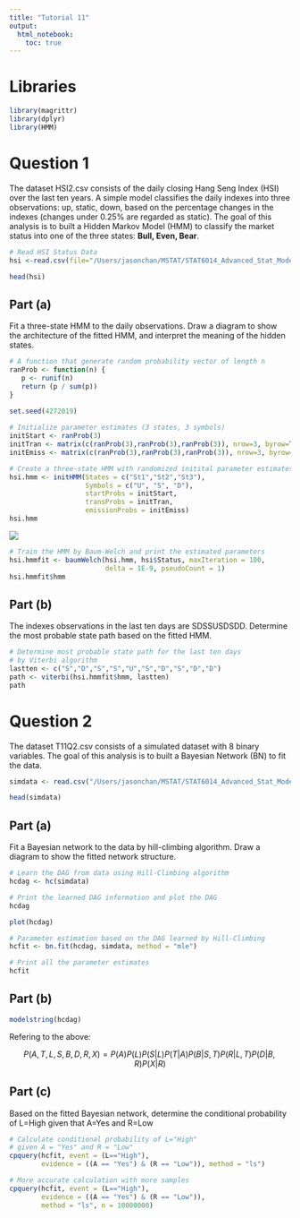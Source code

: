 ```yaml
---
title: "Tutorial 11"
output: 
  html_notebook:
    toc: true
---
```


# Libraries

```r
library(magrittr)
library(dplyr)
library(HMM)
```

# Question 1

The dataset HSI2.csv consists of the daily closing Hang Seng Index (HSI) over the last ten years. A simple model classifies the daily indexes into three observations: up, static, down, based on the percentage changes in the indexes (changes under 0.25% are regarded as static). The goal of this analysis is to built a Hidden Markov Model (HMM) to classify the market status into one of the three states: **Bull, Even, Bear**.

```r
# Read HSI Status Data
hsi <-read.csv(file="/Users/jasonchan/MSTAT/STAT6014_Advanced_Stat_Model/Tutorial codes/Tutorial 11/HSI2.csv", header=TRUE, sep=",")

head(hsi)
```

## Part (a)

Fit a three-state HMM to the daily observations. Draw a diagram to show the architecture of the fitted HMM, and interpret the meaning of the hidden states.

```r
# A function that generate random probability vector of length n
ranProb <- function(n) {
   p <- runif(n)
   return (p / sum(p))
}
  
set.seed(4272019)

# Initialize parameter estimates (3 states, 3 symbols)
initStart <- ranProb(3)
initTran <- matrix(c(ranProb(3),ranProb(3),ranProb(3)), nrow=3, byrow=TRUE)
initEmiss <- matrix(c(ranProb(3),ranProb(3),ranProb(3)), nrow=3, byrow=TRUE)

# Create a three-state HMM with randomized initital parameter estimates
hsi.hmm <- initHMM(States = c("St1","St2","St3"), 
                   Symbols = c("U", "S", "D"),
                   startProbs = initStart,
                   transProbs = initTran,
                   emissionProbs = initEmiss)
hsi.hmm
```

![](diagram.png)

```r
# Train the HMM by Baum-Welch and print the estimated parameters
hsi.hmmfit <- baumWelch(hsi.hmm, hsi$Status, maxIteration = 100, 
                        delta = 1E-9, pseudoCount = 1)
hsi.hmmfit$hmm
```


## Part (b)

The indexes observations in the last ten days are SDSSUSDSDD. Determine the most probable state path
based on the fitted HMM.

```r
# Determine most probable state path for the last ten days
# by Viterbi algorithm
lastten <- c("S","D","S","S","U","S","D","S","D","D")
path <- viterbi(hsi.hmmfit$hmm, lastten)
path
```

# Question 2

The dataset T11Q2.csv consists of a simulated dataset with 8 binary variables. The goal of this analysis is to built a Bayesian Network (BN) to fit the data.

```r
simdata <- read.csv("/Users/jasonchan/MSTAT/STAT6014_Advanced_Stat_Model/Tutorial codes/Tutorial 11/T11Q2.csv")

head(simdata)
```



## Part (a)

Fit a Bayesian network to the data by hill-climbing algorithm. Draw a diagram to show the fitted network structure.

```r
# Learn the DAG from data using Hill-Climbing algorithm
hcdag <- hc(simdata)

# Print the learned DAG information and plot the DAG
hcdag
```


```r

plot(hcdag)

```

```r
# Parameter estimation based on the DAG learned by Hill-Climbing
hcfit <- bn.fit(hcdag, simdata, method = "mle")

# Print all the parameter estimates
hcfit
```

## Part (b)

```r
modelstring(hcdag)
```

Refering to the above:

$$P(A, T, L, S,B, D, R, X ) = P(A)P(L)P(S|L)P(T|A) P(B|S, T)P(R|L, T)P(D|B, R)P(X |R)$$


## Part (c)

Based on the fitted Bayesian network, determine the conditional probability of L=High given that A=Yes and R=Low

```r
# Calculate conditional probability of L="High" 
# given A = "Yes" and R = "Low"
cpquery(hcfit, event = (L=="High"), 
        evidence = ((A == "Yes") & (R == "Low")), method = "ls")

# More accurate calculation with more samples
cpquery(hcfit, event = (L=="High"), 
        evidence = ((A == "Yes") & (R == "Low")), 
        method = "ls", n = 10000000)
```

